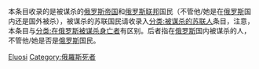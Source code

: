 本条目收录的是被谋杀的[[俄罗斯帝国|俄罗斯帝国]]和[[俄罗斯联邦|俄罗斯联邦]]国民（不管他/她是在[[俄罗斯|俄罗斯]]国内还是国外被杀），被谋杀的苏联国民请收录入[[:zh:分类:被谋杀的苏联人|分类:被谋杀的苏联人]]条目，注意，本条目与[[:zh:Category:在俄羅斯被謀殺身亡者|分类:在俄罗斯被谋杀身亡者]]有区别。后者指在[[俄罗斯|俄罗斯]]国内被谋杀的人，不管他/她是否是[[俄罗斯|俄罗斯]]国民。
[[Category:被谋杀的各国人|Eluosi]]
[[Category:俄羅斯死者|Category:俄羅斯死者]]